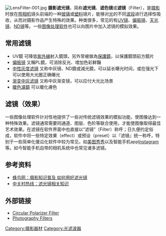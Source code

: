 {{Unreferenced|time=2021-02-12}}[[Image:LensFilter-001.jpg|thumb]]
'''摄影滤光镜'''，简称'''滤光镜'''、'''滤色镜'''或'''滤镜'''（Filter），是[[摄影|摄影]]时放在[[照相机|照相机]]镜头前端的一种[[玻璃|玻璃]]或[[塑料|塑料]]镜片，能够对[[光|光]]的不同[[波段|波段]]进行选择性吸收，从而对摄影作品产生特殊的效果。种类很多，常见的有[[UV镜|UV镜]]、[[偏振镜|偏振镜]]、[[天光镜|天光镜]]、[[ND镜|ND镜]]等。一些[[图像处理|图像处理]][[软件|软件]]也可以向图片中加入滤镜的模拟效果。
==常用滤镜==
*UV鏡 可降低[[紫外線|紫外線]]射入鏡頭，另外常被做為[[保護鏡|保護鏡]]，以保護鏡頭前方鏡片
*[[偏振镜|偏振镜]] 又稱PL鏡，可消除反光、增加色彩鮮豔
*[[中性灰度滤镜|中性灰度滤镜]] 又称中灰镜、ND鏡或減光鏡，可以延长曝光时间，或在强光下可以使用大光圈正确曝光
*[[渐变中灰滤镜|渐变中灰滤镜]] 又称中灰渐变镜，可以应付大光比场景
*[[暖色濾鏡|暖色濾鏡]] 可以暖化膚色

==滤镜（效果）==
一些图像处理软件针对性地提供了一些对传统滤镜效果的模拟功能，使图像达到一种特殊效果。滤镜通常需要同通道、图层、色阶等联合使用，才能使图像取得最佳艺术效果。在滤镜在软件界面中也直接以“滤镜”（Filter）称呼；日久便约定俗成，软件中将一些特定效果（effect）或预设（preset）以『滤镜』统一称呼，特别于一些简单化傻瓜化软件中较为常见，如[[美图秀秀|美图秀秀]]以及智能手机app[[Instagram|Instagram]]等。如今智能手机自带的相机系统中也常见诸多滤镜。

==参考资料==
* [http://academy.fengniao.com/138/1384747.html 蜂鸟网：摄影知识普及 如何用好滤光镜] {{Wayback|url=http://academy.fengniao.com/138/1384747.html |date=20200812044306 }}
* [http://www.zonline.com.cn/htm/2005-10/1104.htm 中关村热线：滤光镜相关知识]{{dead link|date=2018年3月 |bot=InternetArchiveBot |fix-attempted=yes }}

==外部链接==
* [https://web.archive.org/web/20101222152300/http://www.photo96.com/tr/dp/cpl_01.htm Circular Polarizer Filter]
* [https://web.archive.org/web/20051211065824/http://www.photographycorner.com/articles/equipment/photography-filters Photography Filters]

{{commonscat|Photographic filters}}

{{photo-stub}}
{{Photography}}
[[Category:摄影器材|Category:摄影器材]]
[[Category:光滤波器|Category:光滤波器]]